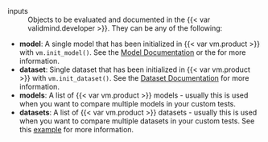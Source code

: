inputs
: Objects to be evaluated and documented in the {{< var validmind.developer >}}. They can be any of the following:

  - **model**: A single model that has been initialized in {{< var vm.product >}} with `vm.init_model()`. See the [Model Documentation](/validmind/validmind.html#init_model){target="_blank"} or the for more information.
  - **dataset**: Single dataset that has been initialized in {{< var vm.product >}} with `vm.init_dataset()`. See the [Dataset Documentation](/validmind/validmind.html#init_dataset){target="_blank"} for more information.
  - **models**: A list of {{< var vm.product >}} models - usually this is used when you want to compare multiple models in your custom tests.
  - **datasets**: A list of {{< var vm.product >}} datasets - usually this is used when you want to compare multiple datasets in your custom tests. See this [example](/notebooks/how_to/run_tests_that_require_multiple_datasets.ipynb) for more information.
